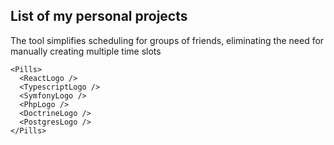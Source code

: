 


## List of my personal projects

<div className="@container flex flex-col gap-6 my-4">
  <TopPersonalProjects />
  <Project
    name="Meeting planner"
    description="Schedule meeting day and time without too much hassle."
    image="personal/spotkanie"
    link="/projects/meeting-planner"
  >
    The tool simplifies scheduling for groups of friends, eliminating the need for manually creating multiple time slots

    <Pills>
      <ReactLogo />
      <TypescriptLogo />
      <SymfonyLogo />
      <PhpLogo />
      <DoctrineLogo />
      <PostgresLogo />
    </Pills>
  </Project>
</div>
